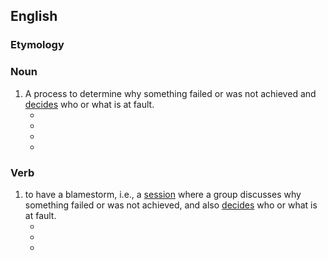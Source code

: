 {{rfv}}
==English==

===Etymology===
{{blend|blame|brainstorm}}

===Noun===
{{en-noun}}

# A process to determine why something failed or was not achieved and [[decide]]s who or what is at fault.
#*{{quote-book|title=The Lion's Game|page=354|author=Nelson DeMille|year=2000|passage=This was more of a brainstorming session, which is better than a '''blamestorm''', and we were all invited to share and contribute.}}
#*{{quote-news|author=The Magpie|title=Harsh realities|work=Townsville Bulletin|date=Feb 16|year=2008|passage=SO is this the end to the '''blamestorm''' which has swirled around black/white relations in Australia for more than 200 years?}}
#*{{quote-news|author=Gary Crooks|work=Spokane Spokesman-Review|date=Nov 30|year=2008|passage=Apathetic, yet curious, he solved the conundrum by facebooking his prey, then weathering the '''blamestorm'''. Victory was his.}}
#*{{quote-news|title=Enough blamestorming!|author=Carlos Amato|work=The Times (Johannesburg)|date=Apr 24|year=2008|passage=We should all be ashamed of ourselves for using Leila Parreira’s grave illness, and her husband’s departure to be with her, as a pretext for a ridiculously futile '''blamestorm'''.}}

===Verb===
{{en-verb}}

# to have a blamestorm, i.e., a [[session]] where a group discusses why something failed or was not achieved, and also [[decide|decides]] who or what is at fault.
#*{{quote-book|title=Sams Teach Yourself Network Troubleshooting in 24 Hours|page=176|author=Jonathan Feldman|year=2002|passage=So before '''blamestorming''' wireless, make sure that the problem does not exist when you are using wired networking.}}
#*{{quote-news|title=Create a no-blame lab environment.|work=Medical Laboratory Observer|date=Oct 1|year=2004|passage=Instead of brainstorming and problem-solving, professionals '''blamestormed''', creating more problems and inaction.}}
#*{{quote-newsgroup|author=Rick Y|title=Thanks Birds..|newsgroup=alt.sports.football.pro.phila-eagles|url=http://groups.google.com/group/alt.sports.football.pro.phila-eagles/browse_thread/thread/91c21d7acc3fa4ba/69de11b2bf179590?hl=en&q=to-blamestorm#69de11b2bf179590|date=Feb 7|year=2005|passage=I'm gald to see that there are people like you that appreciate the Eagles and aren't just looking to '''blamestorm''' and blow off steam.}}